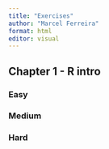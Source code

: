 ```yaml
---
title: "Exercises"
author: "Marcel Ferreira"
format: html
editor: visual
---
```


## Chapter 1 - R intro

### Easy

### Medium

### Hard
